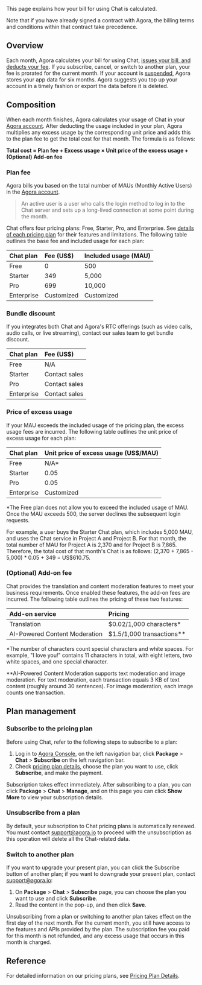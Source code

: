 
This page explains how your bill for using Chat is calculated.

Note that if you have already signed a contract with Agora, the billing terms and conditions within that contract take precedence.

## Overview

Each month, Agora calculates your bill for using Chat, [issues your bill, and deducts your fee](billing-policies). If you subscribe, cancel, or switch to another plan, your fee is prorated for the current month. If your account is [suspended](billing-policies), Agora stores your app data for six months. Agora suggests you top up your account in a timely fashion or export the data before it is deleted.

## Composition

When each month finishes, Agora calculates your usage of Chat in your [Agora account](/agora-chat/reference/manage-agora-account#create-an-agora-account). After deducting the usage included in your plan, Agora multiplies any excess usage by the corresponding unit price and adds this to the plan fee to get the total cost for that month. The formula is as follows:

**Total cost = Plan fee + Excess usage × Unit price of the excess usage + (Optional) Add-on fee**

### Plan fee

Agora bills you based on the total number of MAUs (Monthly Active Users) in the [Agora account](/agora-chat/reference/manage-agora-account#create-an-agora-account).

> An active user is a user who calls the login method to log in to the Chat server and sets up a long-lived connection at some point during the month.

Chat offers four pricing plans: Free, Starter, Pro, and Enterprise. See [details of each pricing plan](../reference/pricing-plan-details) for their features and limitations. The following table outlines the base fee and included usage for each plan:

| Chat plan | Fee (US$)  | Included usage (MAU) |
| :-------------- | :--------- | :------------------- |
| Free            | 0          | 500                  |
| Starter         | 349        | 5,000                |
| Pro             | 699        | 10,000               |
| Enterprise      | Customized | Customized           |

### Bundle discount

If you integrates both Chat and Agora's RTC offerings (such as video calls, audio calls, or live streaming), contact our sales team to get bundle discount.

| Chat plan       | Fee (US$)     |
| :-------------- | :---------    |
| Free            |  N/A          |
| Starter         | Contact sales |
| Pro             | Contact sales |
| Enterprise      | Contact sales |

### Price of excess usage

If your MAU exceeds the included usage of the pricing plan, the excess usage fees are incurred. The following table outlines the unit price of excess usage for each plan:

| Chat plan | Unit price of excess usage (US$/MAU) |
| :-------------- | :----------------------------------- |
| Free            |    N/A*       |
| Starter         | 0.05     |
| Pro             | 0.05        |
| Enterprise      | Customized           |

*The Free plan does not allow you to exceed the included usage of MAU. Once the MAU exceeds 500, the server declines the subsequent login requests.

For example, a user buys the Starter Chat plan, which includes 5,000 MAU, and uses the Chat service in Project A and Project B. For that month, the total number of MAU for Project A is 2,370 and for Project B is 7,865. Therefore, the total cost of that month's Chat is as follows: (2,370 + 7,865 - 5,000) * 0.05 + 349 = US$610.75.

### (Optional) Add-on fee

Chat provides the translation and content moderation features to meet your business requirements. Once enabled these features, the add-on fees are incurred. The following table outlines the pricing of these two features:

| Add-on service | Pricing |
| :-------------- | :----------------------------------- |
| Translation | $0.02/1,000 characters* |
| AI-Powered Content Moderation | $1.5/1,000 transactions** |

*The number of characters count special characters and white spaces. For example, "I love you!" contains 11 characters in total, with eight letters, two white spaces, and one special character.

**AI-Powered Content Moderation supports text moderation and image moderation. For text moderation, each transaction equals 3 KB of text content (roughly around 30 sentences). For image moderation, each image counts one transaction.

## Plan management

### Subscribe to the pricing plan

Before using Chat, refer to the following steps to subscribe to a plan:

1. Log in to [Agora Console](https://console.agora.io/), on the left navigation bar, click **Package** > **Chat** > **Subscribe** on the left navigation bar.
2. Check [pricing plan details](pricing-plan-details), choose the plan you want to use, click **Subscribe**, and make the payment.

Subscription takes effect immediately. After subscribing to a plan, you can click **Package** > **Chat** > **Manage**, and on this page you can click **Show More** to view your subscription details.

### Unsubscribe from a plan

By default, your subscription to Chat pricing plans is automatically renewed. You must contact [support@agora.io](mailto:support@agora.io) to proceed with the unsubscription as this operation will delete all the Chat-related data.

### Switch to another plan

If you want to upgrade your present plan, you can click the Subscribe button of another plan; if you want to downgrade your present plan, contact [support@agora.io](mailto:support@agora.io):

1. On **Package** > **Chat** > **Subscribe** page, you can choose the plan you want to use and click **Subscribe**.
2. Read the content in the pop-up, and then click **Save**.

Unsubscribing from a plan or switching to another plan takes effect on the first day of the next month. For the current month, you still have access to the features and APIs provided by the plan. The subscription fee you paid for this month is not refunded, and any excess usage that occurs in this month is charged.

## Reference

For detailed information on our pricing plans, see [Pricing Plan Details](../reference/pricing-plan-details).